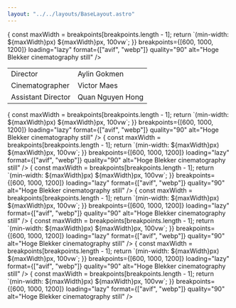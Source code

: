 ```yaml
---
layout: "../../layouts/BaseLayout.astro"
---
```


<section>
    <ProjectHero title={title} synopsis={synopsis} heroImage={heroImage} />
</section>

<section class="hero">    
    <div class="hero-content flex-col">
        <Picture
            src='/img/hogeblekker/stills/20181119_HogeBlekker_2.3.1.webp'
            sizes={(breakpoints) => {
                const maxWidth = breakpoints[breakpoints.length - 1];
                return `(min-width: ${maxWidth}px) ${maxWidth}px, 100vw`;
            }}
            breakpoints={[600, 1000, 1200]}
            loading="lazy"   
            format={["avif", "webp"]}
            quality="90"
            alt="Hoge Blekker cinematography still"        
        />
    </div>
</section>

<section class="hero" >
    <div class="hero-content">           
        <table class="table-auto border-separate border-spacing-x-3 ">
            <tbody>
                <tr>
                    <td class="text-right font-light">Director</td>
                    <td class="text-left font-bold">Aylin Gokmen</td>
                </tr>
                <tr>
                    <td class="text-right font-light">Cinematographer</td>
                    <td class="text-left font-bold">Victor Maes</td>
                </tr>
                <tr>
                    <td class="text-right font-light">Assistant Director</td>
                    <td class="text-left font-bold">Quan Nguyen Hong</td>
                </tr>
            </tbody>
        </table>
    </div>  
</section>

<section class="hero">    
    <div class="hero-content flex-col">
        <Picture
            src='/img/hogeblekker/stills/20181119_HogeBlekker_2.10.1.webp'
            sizes={(breakpoints) => {
                const maxWidth = breakpoints[breakpoints.length - 1];
                return `(min-width: ${maxWidth}px) ${maxWidth}px, 100vw`;
            }}
            breakpoints={[600, 1000, 1200]}
            loading="lazy"   
            format={["avif", "webp"]}
            quality="90"
            alt="Hoge Blekker cinematography still"        
        />
        <Picture
            src='/img/hogeblekker/stills/20181119_HogeBlekker_2.11.1.webp'
            sizes={(breakpoints) => {
                const maxWidth = breakpoints[breakpoints.length - 1];
                return `(min-width: ${maxWidth}px) ${maxWidth}px, 100vw`;
            }}
            breakpoints={[600, 1000, 1200]}
            loading="lazy"   
            format={["avif", "webp"]}
            quality="90"
            alt="Hoge Blekker cinematography still"        
        />
        <Picture
            src='/img/hogeblekker/stills/20181119_HogeBlekker_2.12.1.webp'
            sizes={(breakpoints) => {
                const maxWidth = breakpoints[breakpoints.length - 1];
                return `(min-width: ${maxWidth}px) ${maxWidth}px, 100vw`;
            }}
            breakpoints={[600, 1000, 1200]}
            loading="lazy"   
            format={["avif", "webp"]}
            quality="90"
            alt="Hoge Blekker cinematography still"        
        />
        <Picture
            src='/img/hogeblekker/stills/20181119_HogeBlekker_2.5.1.webp'
            sizes={(breakpoints) => {
                const maxWidth = breakpoints[breakpoints.length - 1];
                return `(min-width: ${maxWidth}px) ${maxWidth}px, 100vw`;
            }}
            breakpoints={[600, 1000, 1200]}
            loading="lazy"   
            format={["avif", "webp"]}
            quality="90"
            alt="Hoge Blekker cinematography still"        
        />
        <Picture
            src='/img/hogeblekker/stills/20181119_HogeBlekker_2.7.1.webp'
            sizes={(breakpoints) => {
                const maxWidth = breakpoints[breakpoints.length - 1];
                return `(min-width: ${maxWidth}px) ${maxWidth}px, 100vw`;
            }}
            breakpoints={[600, 1000, 1200]}
            loading="lazy"   
            format={["avif", "webp"]}
            quality="90"
            alt="Hoge Blekker cinematography still"        
        />
        <Picture
            src='/img/hogeblekker/stills/20181119_HogeBlekker_2.8.1.webp'
            sizes={(breakpoints) => {
                const maxWidth = breakpoints[breakpoints.length - 1];
                return `(min-width: ${maxWidth}px) ${maxWidth}px, 100vw`;
            }}
            breakpoints={[600, 1000, 1200]}
            loading="lazy"   
            format={["avif", "webp"]}
            quality="90"
            alt="Hoge Blekker cinematography still"        
        />
        <Picture
            src='/img/hogeblekker/stills/20181119_HogeBlekker_2.1.1.webp'
            sizes={(breakpoints) => {
                const maxWidth = breakpoints[breakpoints.length - 1];
                return `(min-width: ${maxWidth}px) ${maxWidth}px, 100vw`;
            }}
            breakpoints={[600, 1000, 1200]}
            loading="lazy"   
            format={["avif", "webp"]}
            quality="90"
            alt="Hoge Blekker cinematography still"        
        />
    </div>
</section>
